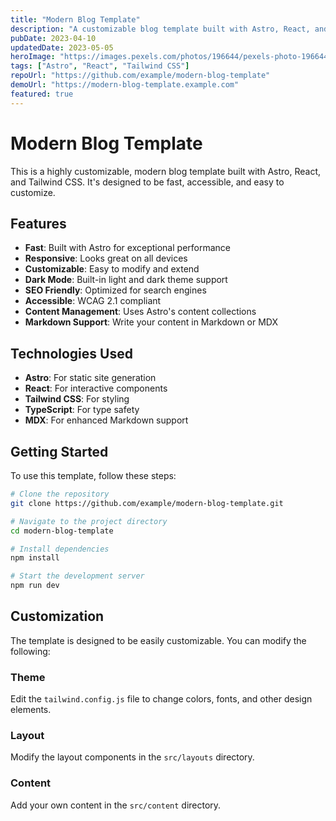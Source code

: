 ```yaml
---
title: "Modern Blog Template"
description: "A customizable blog template built with Astro, React, and Tailwind CSS."
pubDate: 2023-04-10
updatedDate: 2023-05-05
heroImage: "https://images.pexels.com/photos/196644/pexels-photo-196644.jpeg"
tags: ["Astro", "React", "Tailwind CSS"]
repoUrl: "https://github.com/example/modern-blog-template"
demoUrl: "https://modern-blog-template.example.com"
featured: true
---
```


# Modern Blog Template

This is a highly customizable, modern blog template built with Astro, React, and Tailwind CSS. It's designed to be fast, accessible, and easy to customize.

## Features

- **Fast**: Built with Astro for exceptional performance
- **Responsive**: Looks great on all devices
- **Customizable**: Easy to modify and extend
- **Dark Mode**: Built-in light and dark theme support
- **SEO Friendly**: Optimized for search engines
- **Accessible**: WCAG 2.1 compliant
- **Content Management**: Uses Astro's content collections
- **Markdown Support**: Write your content in Markdown or MDX

## Technologies Used

- **Astro**: For static site generation
- **React**: For interactive components
- **Tailwind CSS**: For styling
- **TypeScript**: For type safety
- **MDX**: For enhanced Markdown support

## Getting Started

To use this template, follow these steps:

```bash
# Clone the repository
git clone https://github.com/example/modern-blog-template.git

# Navigate to the project directory
cd modern-blog-template

# Install dependencies
npm install

# Start the development server
npm run dev
```

## Customization

The template is designed to be easily customizable. You can modify the following:

### Theme

Edit the `tailwind.config.js` file to change colors, fonts, and other design elements.

### Layout

Modify the layout components in the `src/layouts` directory.

### Content

Add your own content in the `src/content` directory. 